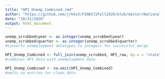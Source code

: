 ```yaml
---
title: "HPI_Unemp_Combined.rmd"
author: "https://github.com/jrkkv5/FIN6572Fall2020/blob/master/National%20Debt/importNationalDebt.Rmd"
date: "10/31/2020"
output: html_document
---
```



```r


unemp_scrubbed$year <- as.integer(unemp_scrubbed$year)
unemp_scrubbed$quarter <- as.integer(unemp_scrubbed$quarter)
#converts unemployment datatypes to integers for successful merge

HPI_Unemp_Combined <- full_join(unemp_scrubbed, HPI_raw, by.x = "state", by.y = "qaurter")
#combines HPI data with unemployment data

HPI_Unemp_Combined <- na.omit(HPI_Unemp_Combined)
#omits na entries for clean data


```


